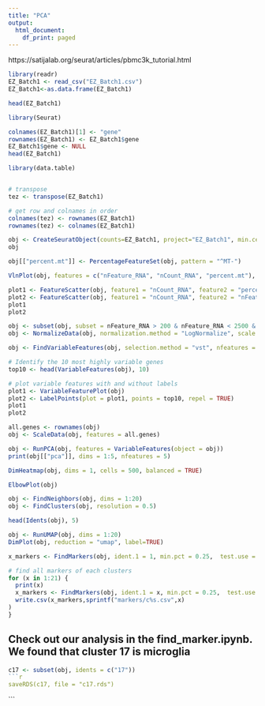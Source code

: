```yaml
---
title: "PCA"
output:
  html_document:
    df_print: paged
---
```


https://satijalab.org/seurat/articles/pbmc3k_tutorial.html

```r
library(readr)
EZ_Batch1 <- read_csv("EZ_Batch1.csv")
EZ_Batch1<-as.data.frame(EZ_Batch1)


```
```r
head(EZ_Batch1)
```


```r
library(Seurat)
```
```r
colnames(EZ_Batch1)[1] <- "gene"
rownames(EZ_Batch1) <- EZ_Batch1$gene
EZ_Batch1$gene <- NULL
head(EZ_Batch1)

```


```r
library(data.table)


# transpose
tez <- transpose(EZ_Batch1)

# get row and colnames in order
colnames(tez) <- rownames(EZ_Batch1)
rownames(tez) <- colnames(EZ_Batch1)

```

```r
obj <- CreateSeuratObject(counts=EZ_Batch1, project="EZ_Batch1", min.cells = 3, min.features = 200)
obj
```
```r
obj[["percent.mt"]] <- PercentageFeatureSet(obj, pattern = "^MT-")
```

```r
VlnPlot(obj, features = c("nFeature_RNA", "nCount_RNA", "percent.mt"), ncol = 3)
```
```r

plot1 <- FeatureScatter(obj, feature1 = "nCount_RNA", feature2 = "percent.mt")
plot2 <- FeatureScatter(obj, feature1 = "nCount_RNA", feature2 = "nFeature_RNA")
plot1
plot2
```
```r
obj <- subset(obj, subset = nFeature_RNA > 200 & nFeature_RNA < 2500 & percent.mt < 5)
obj <- NormalizeData(obj, normalization.method = "LogNormalize", scale.factor = 10000)
```
```r
obj <- FindVariableFeatures(obj, selection.method = "vst", nfeatures = 2000)

# Identify the 10 most highly variable genes
top10 <- head(VariableFeatures(obj), 10)

# plot variable features with and without labels
plot1 <- VariableFeaturePlot(obj)
plot2 <- LabelPoints(plot = plot1, points = top10, repel = TRUE)
plot1
plot2
```
```r
all.genes <- rownames(obj)
obj <- ScaleData(obj, features = all.genes)
```
```r
obj <- RunPCA(obj, features = VariableFeatures(object = obj))
print(obj[["pca"]], dims = 1:5, nfeatures = 5)
```


```r
DimHeatmap(obj, dims = 1, cells = 500, balanced = TRUE)
```
```r
ElbowPlot(obj)
```

```r
obj <- FindNeighbors(obj, dims = 1:20)
obj <- FindClusters(obj, resolution = 0.5)
```


```r
head(Idents(obj), 5)
```


```r
obj <- RunUMAP(obj, dims = 1:20)
DimPlot(obj, reduction = "umap", label=TRUE)

```

```r
x_markers <- FindMarkers(obj, ident.1 = 1, min.pct = 0.25,  test.use = "wilcox")
```

```r
# find all markers of each clusters
for (x in 1:21) {
  print(x)
  x_markers <- FindMarkers(obj, ident.1 = x, min.pct = 0.25,  test.use = "wilcox")
  write.csv(x_markers,sprintf("markers/c%s.csv",x)
)
}

```
## Check out our analysis in the find_marker.ipynb. We found that cluster 17 is microglia 


```r
c17 <- subset(obj, idents = c("17"))
```r
saveRDS(c17, file = "c17.rds")

```
```